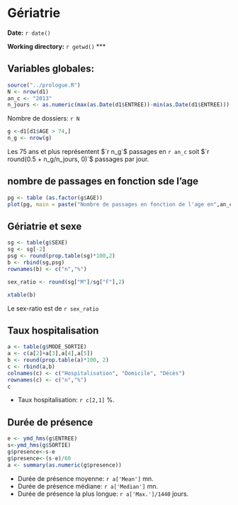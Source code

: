Gériatrie
========================================================

**Date:** `r date()`

**Working directory:** `r getwd()`
***

Variables globales:
-------------------
```r
source("../prologue.R")
N <- nrow(d1)
an_c <- "2013"
n_jours <- as.numeric(max(as.Date(d1$ENTREE))-min(as.Date(d1$ENTREE)))
```
Nombre de dossiers: `r N`

```r
g <-d1[d1$AGE > 74,]
n_g <- nrow(g)
```
Les 75 ans et plus représentent $`r n_g`$ passages en `r an_c` soit $`r round(0.5 + n_g/n_jours, 0)`$ passages par jour.

nombre de passages en fonction sde l'age
----------------------------------------
```r
pg <- table (as.factor(g$AGE))
plot(pg, main = paste("Nombre de passages en fonction de l'age en",an_c), ylab = "Fréquence", xlab = "Age (années)", col="blue")

```

Gériatrie et sexe
------------------
```r
sg <- table(g$SEXE)
sg <- sg[-2]
psg <- round(prop.table(sg)*100,2)
b <- rbind(sg,psg)
rownames(b) <- c("n","%")

sex_ratio <- round(sg["M"]/sg["F"],2)

xtable(b)
```
Le sex-ratio est de `r sex_ratio`

Taux hospitalisation
--------------------

```r
a <- table(g$MODE_SORTIE)
a <- c(a[2]+a[3],a[4],a[5])
b <- round(prop.table(a)*100, 2)
c <- rbind(a,b)
colnames(c) <- c("Hospitalisation", "Domicile", "Décès")
rownames(c) <- c("n","%")
c
```
- Taux hospitalisation: `r c[2,1]` %.

Durée de présence
-----------------

```r
e <- ymd_hms(g$ENTREE)
s<-ymd_hms(g$SORTIE)
g$presence<-s-e
g$presence<-(s-e)/60
a <- summary(as.numeric(g$presence))
```
- Durée de présence moyenne: `r a['Mean']` mn.
- Durée de présence médiane: `r a['Median']` mn.
- Durée de présence la plus longue: `r a['Max.']/1440` jours.
